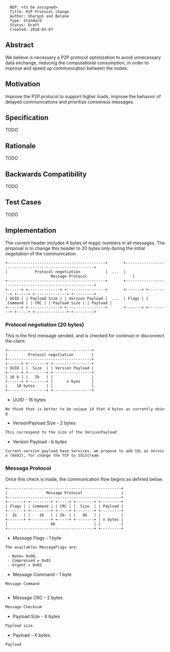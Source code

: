 <pre>
  NEP: <to be assigned>
  Title: P2P Protocol change
  Author: Shargon and Belane
  Type: Standard
  Status: Draft
  Created: 2018-03-07
</pre>

==Abstract==

We believe is necessary a P2P protocol optimization to avoid unnecessary data exchange, reducing the computational consumption, in order to improve and speed up communication between the nodes.

==Motivation==

Improve the P2P protocol to support higher loads, improve the behavior of delayed communications and prioritize consensus messages.

==Specification==

TODO

==Rationale==

TODO

==Backwards Compatibility==

TODO

==Test Cases==

TODO

==Implementation==

The current header includes 4 bytes of magic numbers in all messages. 
The proposal is to change this header to 20 bytes only during the initial negotiation of the communication.

 +-------------------------------------------+       +--------------------------------------------------------+
 |            Protocol negotiation           |  ...  |                    Message Protocol                    |  
 +-------------------------------------------+       +--------------------------------------------------------+
 +------+ +--------------+ +-----------------+       +-------+ +---------+ +-----+ +--------------+ +---------+
 | UUID | | Payload Size | | Version Payload |  ...  | Flags | | Command | | CRC | | Payload Size | | Payload |
 +------+ +--------------+ +-----------------+       +-------+ +---------+ +-----+ +--------------+ +---------+

===Protocol negotiation (20 bytes)===

This is the first message sended, and is checked for continue or disconnect the client.

 +-------------------------------------+
 |         Protocol negotiation        |
 +-------------------------------------+
 +------+ +--------+ +-----------------+
 | UUID | |  Size  | | Version Payload |
 +------+ +--------+ +-----------------+
 | 16 b | |   2b   | |                 |
 +------+ +--------+ |      n byes     |
 |    18 bytes     | |                 |
 +-----------------+ +-----------------+

* UUID - 16 bytes
 We think that is better to be unique id that 4 bytes as currently doing
 
* VersionPayload Size - 2 bytes
 This correspond to the size of the VersionPayload

* Version Payload - b bytes
 Current version payload have Services, we propose to add SSL as service (0x02), for change the TCP to SSLStream

===Message Protocol===

Once this check is made, the communication flow begins as defined below.

 +--------------------------------------------------+
 |                 Message Protocol                 |  
 +--------------------------------------------------+
 +-------+ +---------+ +-----+ +--------+ +---------+
 | Flags | | Command | | CRC | |  Size  | | Payload |
 +-------+ +---------+ +-----+ +--------+ +---------+
 |  1b   | |    1b   | | 2b  | |   4b   | |         |
 +-------+ +---------+ +-----+ +--------+ | n bytes |
 |                   8b                 | |         |
 +--------------------------------------+ +---------+

* Message Flags - 1 byte
 The availables MessageFlags are:
  
  - None= 0x00,
  - Compressed = 0x01
  - Urgent = 0x02

* Message Command - 1 byte
 Message Command
  
* Message CRC - 2 bytes
 Message Checksum

* Payload Size - 4 bytes
 Payload size

* Payload - X bytes
 Payload
